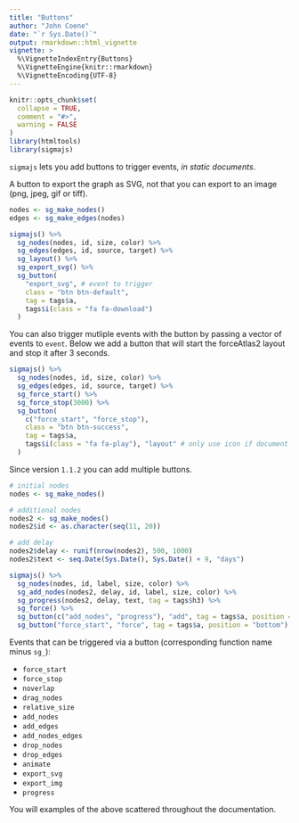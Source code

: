 ```yaml
---
title: "Buttons"
author: "John Coene"
date: "`r Sys.Date()`"
output: rmarkdown::html_vignette
vignette: >
  %\VignetteIndexEntry{Buttons}
  %\VignetteEngine{knitr::rmarkdown}
  %\VignetteEncoding{UTF-8}
---
```


```r
knitr::opts_chunk$set(
  collapse = TRUE,
  comment = "#>",
  warning = FALSE
)
library(htmltools)
library(sigmajs)
```

`sigmajs` lets you add buttons to trigger events, *in static documents*.

A button to export the graph as SVG, not that you can export to an image (png, jpeg, gif or tiff).

```r
nodes <- sg_make_nodes() 
edges <- sg_make_edges(nodes)

sigmajs() %>% 
  sg_nodes(nodes, id, size, color) %>% 
  sg_edges(edges, id, source, target) %>% 
  sg_layout() %>% 
  sg_export_svg() %>% 
  sg_button(
    "export_svg", # event to trigger
    class = "btn btn-default",
    tag = tags$a,
    tags$i(class = "fa fa-download")
  )
```

You can also trigger mutliple events with the button by passing a vector of events to `event`. Below we add a button that will start the forceAtlas2 layout and stop it after 3 seconds. 

```r
sigmajs() %>% 
  sg_nodes(nodes, id, size, color) %>% 
  sg_edges(edges, id, source, target) %>% 
  sg_force_start() %>% 
  sg_force_stop(3000) %>% 
  sg_button(
    c("force_start", "force_stop"), 
    class = "btn btn-success",
    tag = tags$a,
    tags$i(class = "fa fa-play"), "layout" # only use icon if document imports fontawesome
  )
```

Since version `1.1.2` you can add multiple buttons.

```r
# initial nodes
nodes <- sg_make_nodes()

# additional nodes
nodes2 <- sg_make_nodes()
nodes2$id <- as.character(seq(11, 20))

# add delay
nodes2$delay <- runif(nrow(nodes2), 500, 1000)
nodes2$text <- seq.Date(Sys.Date(), Sys.Date() + 9, "days")

sigmajs() %>%
  sg_nodes(nodes, id, label, size, color) %>%
  sg_add_nodes(nodes2, delay, id, label, size, color) %>% 
  sg_progress(nodes2, delay, text, tag = tags$h3) %>%
  sg_force() %>% 
  sg_button(c("add_nodes", "progress"), "add", tag = tags$a, position = "bottom") %>% 
  sg_button("force_start", "force", tag = tags$a, position = "bottom")
```

Events that can be triggered via a button (corresponding function name minus `sg_`):

* `force_start`
* `force_stop`
* `noverlap`
* `drag_nodes`
* `relative_size`
* `add_nodes`
* `add_edges`
* `add_nodes_edges`
* `drop_nodes`
* `drop_edges`
* `animate`
* `export_svg`
* `export_img`
* `progress`

You will examples of the above scattered throughout the documentation.